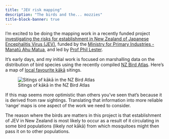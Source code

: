```yaml
---
title: "JEV risk mapping"
description: "The birds and the... mozzies"
title-block-banner: true
---
```


I'm excited to be doing the mapping work in a recently funded project [investigating the risks for establishment in New Zealand of Japanese Encephalitis Virus (JEV)](https://www.rnz.co.nz/news/national/519222/mpi-to-research-deadly-virus-that-poses-increasing-threat-to-nz){target="blank"}, funded by the [Ministry for Primary Industries - Manatū Ahu Matua](https://www.mpi.govt.nz){target="blank"}, and led by [Prof Phil Lester](https://people.wgtn.ac.nz/Phil.Lester){target="blank"}.

It's early days, and my initial work is focused on marshalling data on the distribution of bird species using the recently compiled [NZ Bird Atlas](https://ebird.org/atlasnz/about){target="blank"}. Here's a map of [local favourite kākā](https://www.rnz.co.nz/news/national/529207/wellington-s-native-bird-numbers-continue-to-soar){target="blank"} sitings. 

![Sitings of kākā in the NZ Bird Atlas](kaka-map.png)

If this map seems more optimistic than others you've seen that's because it is derived from raw sightings. Translating that information into more reliable 'range' maps is one aspect of the work we need to consider.

The reason where the birds are matters in this project is that establishment of JEV in New Zealand is most likely to occur as a result of it circulating in some bird populations (likely _not_ kākā) from which mosquitoes might then pass it on to other populations.
